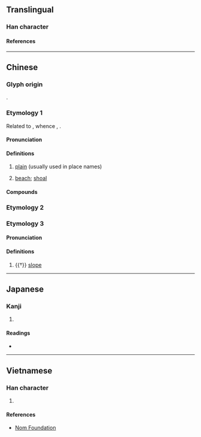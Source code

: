 {{also|壩}}
{{character info/new}}
==Translingual==

===Han character===
{{Han char|rn=32|rad=土|as=07|sn=10|four=46180|canj=GBUC|ids=⿰土貝}}

====References====
{{Han ref|kx=0229.100|dkj=05098|dj=0465.010|hdz=10444.020|uh=57BB}}

----

==Chinese==
{{zh-forms|s=坝}}

===Glyph origin===
{{Han etym}}
{{Han compound|土|貝|ls=psc|c1=s|c2=p|t1=earth}}.

===Etymology 1===
Related to {{cog|tai-pro|*paːᴮ||[[grove]]; [[wood]]}}, whence {{cog|th|ป่า||forest; meadow}}, {{cog|lo|ປ່າ||forest; wilderness}}.

====Pronunciation====
{{zh-pron
|m=bà
|m-s=ba4
|c=baa3
|mc=y
|oc=y
|cat=n
}}

====Definitions====
{{zh-hanzi}}

# {{lb|zh|chiefly|Southwestern Mandarin}} [[plain]] (usually used in place names)
# {{lb|zh|Southwestern Mandarin}} [[beach]]; [[shoal]]

====Compounds====
{{zh-der|垻子|垻垻|垻垻電影|平垻|留垻|河垻|河垻垻|沙垻|沙垻垻|田垻|院垻|曬垻|華西垻|黃田垻|皇城垻}}

===Etymology 2===
{{zh-see|壩|v}}

===Etymology 3===

====Pronunciation====
{{zh-pron
|m=bèi
|cat=n
}}

====Definitions====
{{zh-hanzi}}

# {{†}} [[slope]]

----

==Japanese==

===Kanji===
{{ja-kanji|grade=|rs=土07}}

# {{rfdef|ja|sort=土07}}

====Readings====
* {{ja-readings|on=[[はい]] (hai), [[は]] (ha), [[へ]] (he)|kun=[[つつみ]] (tsutsumi)}}

----

==Vietnamese==

===Han character===
{{vi-hantu|[[bụi]]|rs=土07}}

# {{rfdef|vi|sort=土07}}

====References====
* [http://nomfoundation.org/common/nom_details.php?codepoint=57bb Nom Foundation]